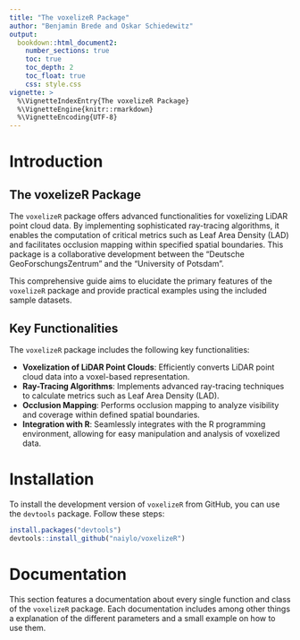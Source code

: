 ```yaml
---
title: "The voxelizeR Package"
author: "Benjamin Brede and Oskar Schiedewitz"
output: 
  bookdown::html_document2:
    number_sections: true
    toc: true
    toc_depth: 2
    toc_float: true
    css: style.css
vignette: >
  %\VignetteIndexEntry{The voxelizeR Package}
  %\VignetteEngine{knitr::rmarkdown}
  %\VignetteEncoding{UTF-8}
---
```


# Introduction

## The voxelizeR Package

The `voxelizeR` package offers advanced functionalities for voxelizing LiDAR point cloud data. By implementing sophisticated ray-tracing algorithms, it enables the computation of critical metrics such as Leaf Area Density (LAD) and facilitates occlusion mapping within specified spatial boundaries. This package is a collaborative development between the "Deutsche GeoForschungsZentrum" and the "University of Potsdam".

This comprehensive guide aims to elucidate the primary features of the `voxelizeR` package and provide practical examples using the included sample datasets.

## Key Functionalities

The `voxelizeR` package includes the following key functionalities:

-   **Voxelization of LiDAR Point Clouds**: Efficiently converts LiDAR point cloud data into a voxel-based representation.
-   **Ray-Tracing Algorithms**: Implements advanced ray-tracing techniques to calculate metrics such as Leaf Area Density (LAD).
-   **Occlusion Mapping**: Performs occlusion mapping to analyze visibility and coverage within defined spatial boundaries.
-   **Integration with R**: Seamlessly integrates with the R programming environment, allowing for easy manipulation and analysis of voxelized data.

# Installation

To install the development version of `voxelizeR` from GitHub, you can use the `devtools` package. Follow these steps:

``` r
install.packages("devtools")
devtools::install_github("naiylo/voxelizeR")
```
# Documentation

This section features a documentation about every single function and class of the `voxelizeR` package. Each documentation includes among other things a explanation of the different parameters and a small example on how to use them.
